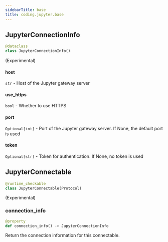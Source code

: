 ```yaml
---
sidebarTitle: base
title: coding.jupyter.base
---
```


## JupyterConnectionInfo

```python
@dataclass
class JupyterConnectionInfo()
```

(Experimental)

#### host

`str` - Host of the Jupyter gateway server

#### use\_https

`bool` - Whether to use HTTPS

#### port

`Optional[int]` - Port of the Jupyter gateway server. If None, the default port is used

#### token

`Optional[str]` - Token for authentication. If None, no token is used

## JupyterConnectable

```python
@runtime_checkable
class JupyterConnectable(Protocol)
```

(Experimental)

### connection\_info

```python
@property
def connection_info() -> JupyterConnectionInfo
```

Return the connection information for this connectable.

